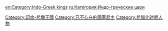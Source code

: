 [[Category:印度-希臘王國|Category:印度-希臘王國]]
[[Category:已不存在的國家君主|Category:已不存在的國家君主]]
[[Category:希腊化时期人物|Category:希腊化时期人物]]

[[en:Category:Indo-Greek_kings|en:Category:Indo-Greek kings]]
[[ru:Категория:Индо-греческие_цари|ru:Категория:Индо-греческие цари]]